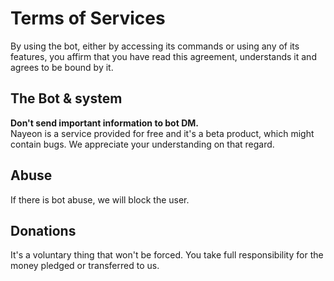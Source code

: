 
# Terms of Services

By using the bot, either by accessing its commands or using any of its features, you affirm that you have read this agreement, understands it and agrees to be bound by it.

## The Bot & system

**Don't send important information to bot DM.**<br />
Nayeon is a service provided for free and it's a beta product, which might contain bugs. We appreciate your understanding on that regard.

## Abuse

If there is bot abuse, we will block the user.

## Donations

It's a voluntary thing that won't be forced. You take full responsibility for the money pledged or transferred to us.

